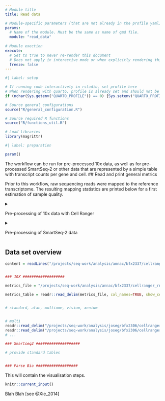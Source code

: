 ```yaml
---
# Module title
title: Read data

# Module-specific parameters (that are not already in the profile yaml)
params:
  # Name of the module. Must be the same as name of qmd file.
  module: "read_data"
  
# Module exection
execute:
  # Set to true to never re-render this document
  # Does not apply in interactive mode or when explicitly rendering this document via in rstudio
  freeze: false
---
```


```r
#| label: setup

# If running code interactively in rstudio, set profile here
# When rendering with quarto, profile is already set and should not be overwritten
if (nchar(Sys.getenv("QUARTO_PROFILE")) == 0) {Sys.setenv("QUARTO_PROFILE" = "default")}

# Source general configurations
source("R/general_configuration.R")

# Source required R functions
source("R/functions_util.R")

# Load libraries
library(magrittr)
```

```r
#| label: preparation

param()
```


The workflow can be run for pre-processed 10x data, as well as for pre-processed SmartSeq-2 or other data that are represented by a simple table with transcript counts per gene and cell. \## Read and print general metrics

Prior to this workflow, raw sequencing reads were mapped to the reference transcriptome. The resulting mapping statistics are printed below for a first estimation of sample quality.

<details class="details_box">

<summary class="details_box">

Pre-processing of 10x data with Cell Ranger

</summary>

We use the 10x Genomics Cell Ranger software to map 10x sequencing reads. The result is a count matrix that contains the number of unique transcripts per gene (rows) and cell (columns). To save storage space, the matrix is converted into a condensed format and described by the following 3 files:\

<ul>

<li>"features.tsv.gz": Tabular file with gene annotation (Ensembl gene ID and the gene symbol) to identify genes</li>

<li>"barcodes.tsv.gz": File with cell barcodes to identify cells</li>

<li>"matrix.mtx.gz": A condensed version of the count matrix</li>

</ul>

</details>

<details class="details_box">

<summary class="details_box">

Pre-processing of SmartSeq-2 data

</summary>

Sequencing reads from SmartSeq-2 (and other) experiments can be mapped with any suitable mapping software as long as a count matrix is generated that contains the number of mapped reads per gene (rows) and cell (columns). The first row of the count matrix should contain cell barcodes or names, the first column of the matrix should contain Ensembl gene IDs.

</details>

## Data set overview

```r

content = readLines("/projects/seq-work/analysis/annac/bfx2337/cellranger_rnaseq/Newt_control/outs/metrics_summary.csv")


### 10X ###################

metrics_file = "/projects/seq-work/analysis/annac/bfx2337/cellranger_rnaseq/Newt_control/outs/metrics_summary.csv"

metrics_table = readr::read_delim(metrics_file, col_names=TRUE, show_col_types=FALSE)


# standard, atac, multiome, visium, xenium


# multi
readr::read_delim("/projects/seq-work/analysis/joseg/bfx2306/cellranger_multi/bfx2306.LAB4821_Pre-amp-cDNA.s4-CEL105008.cellranger_multi_metrics_summary.csv")
readr::read_delim("/projects/seq-work/analysis/joseg/bfx2306/cellranger_multi/bfx2306.LAB4821_Pre-amp-cDNA.s1-CEL104859.cellranger_multi_metrics_summary.csv")
# ...

### Smartseq2 ####################

# provide standard tables


### Parse Bio ###################


```

This will contain the visualisation steps.

```r
knitr::current_input()
```

Blah Blah [see @Xie_2014]
